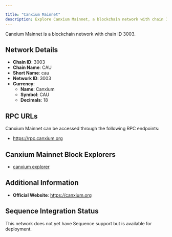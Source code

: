 ```yaml
---

title: "Canxium Mainnet"
description: Explore Canxium Mainnet, a blockchain network with chain ID 3003. Learn about its native currency, Canxium, and how to interact with the network.
---
```




Canxium Mainnet is a blockchain network with chain ID 3003.

## Network Details

- **Chain ID**: 3003
- **Chain Name**: CAU
- **Short Name**: cau
- **Network ID**: 3003
- **Currency**: 
  - **Name**: Canxium
  - **Symbol**: CAU
  - **Decimals**: 18

## RPC URLs

Canxium Mainnet can be accessed through the following RPC endpoints:

- https://rpc.canxium.org

## Canxium Mainnet Block Explorers

- [canxium explorer](https://explorer.canxium.org)

## Additional Information

- **Official Website**: https://canxium.org

## Sequence Integration Status

This network does not yet have Sequence support but is available for deployment.

